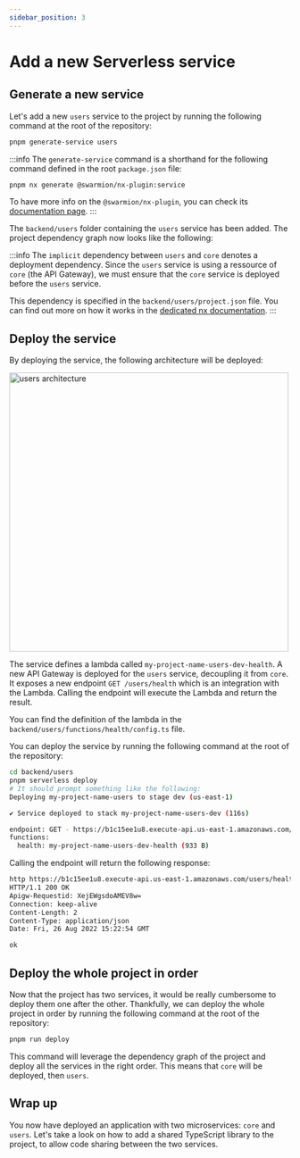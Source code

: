 ```yaml
---
sidebar_position: 3
---
```


# Add a new Serverless service

## Generate a new service

Let's add a new `users` service to the project by running the following command at the root of the repository:

```bash
pnpm generate-service users
```

:::info
The `generate-service` command is a shorthand for the following command defined in the root `package.json` file:

```bash
pnpm nx generate @swarmion/nx-plugin:service
```

To have more info on the `@swarmion/nx-plugin`, you can check its [documentation page](../how-to-guides/use-swarmion-generators).
:::

The `backend/users` folder containing the `users` service has been added. The project dependency graph now looks like the following:


<div
  style={{
    width: '100%',
    display: 'flex',
    'justify-content': 'center',
    'margin-bottom': 'var(--ifm-leading)',
  }}
>
  <ThemedImage
    alt="Swarmion app with users service"
    sources={{
      light: swarmionAppUsersGraphLight,
      dark: swarmionAppUsersGraphDark,
    }}
  />
</div>

:::info
The `implicit` dependency between `users` and `core` denotes a deployment dependency. Since the `users` service is using a ressource of `core` (the API Gateway), we must ensure that the `core` service is deployed before the `users` service.

This dependency is specified in the `backend/users/project.json` file. You can find out more on how it works in the [dedicated nx documentation](https://nx.dev/configuration/projectjson#files-&-implicit-dependencies).
:::

## Deploy the service

By deploying the service, the following architecture will be deployed:


<div
  style={{
    width: '100%',
    display: 'flex',
    'justify-content': 'center',
    'margin-bottom': 'var(--ifm-leading)',
  }}
>
  <img src={backendUsersArchitecture} alt="users architecture" width="500px" />
</div>

The service defines a lambda called `my-project-name-users-dev-health`. A new API Gateway is deployed for the `users` service, decoupling it from `core`. It exposes a new endpoint `GET /users/health` which is an integration with the Lambda. Calling the endpoint will execute the Lambda and return the result.

You can find the definition of the lambda in the `backend/users/functions/health/config.ts` file.

You can deploy the service by running the following command at the root of the repository:

```bash
cd backend/users
pnpm serverless deploy
# It should prompt something like the following:
Deploying my-project-name-users to stage dev (us-east-1)

✔ Service deployed to stack my-project-name-users-dev (116s)

endpoint: GET - https://b1c15ee1u8.execute-api.us-east-1.amazonaws.com/users/health
functions:
  health: my-project-name-users-dev-health (933 B)
```

Calling the endpoint will return the following response:

```bash
http https://b1c15ee1u8.execute-api.us-east-1.amazonaws.com/users/health
HTTP/1.1 200 OK
Apigw-Requestid: XejEWgsdoAMEV8w=
Connection: keep-alive
Content-Length: 2
Content-Type: application/json
Date: Fri, 26 Aug 2022 15:22:54 GMT

ok
```

## Deploy the whole project in order

Now that the project has two services, it would be really cumbersome to deploy them one after the other. Thankfully, we can deploy the whole project in order by running the following command at the root of the repository:

```bash
pnpm run deploy
```

This command will leverage the dependency graph of the project and deploy all the services in the right order. This means that `core` will be deployed, then `users`.

## Wrap up

You now have deployed an application with two microservices: `core` and `users`. Let's take a look on how to add a shared TypeScript library to the project, to allow code sharing between the two services.
